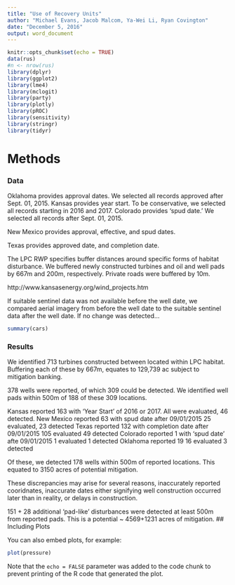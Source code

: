 ```yaml
---
title: "Use of Recovery Units"
author: "Michael Evans, Jacob Malcom, Ya-Wei Li, Ryan Covington"
date: "December 5, 2016"
output: word_document
---
```


```r
knitr::opts_chunk$set(echo = TRUE)
data(rus)
#n <- nrow(rus)
library(dplyr)
library(ggplot2)
library(lme4)
library(mclogit)
library(party)
library(plotly)
library(pROC)
library(sensitivity)
library(stringr)
library(tidyr)
```

# Methods

### Data

Oklahoma provides approval dates.  We selected all records approved after Sept. 01, 2015.
Kansas provides year start.  To be conservative, we selected all records starting in 2016 and 2017.
Colorado provides 'spud date.'  We selected all records after Sept. 01, 2015.

New Mexico provides approval, effective, and spud dates.  

Texas provides approved date, and completion date.

The LPC RWP specifies buffer distances around specific forms of habitat disturbance.  We buffered newly constructed turbines and oil and well pads by 667m and 200m, respectively.  Private roads were buffered by 10m.

http://www.kansasenergy.org/wind_projects.htm

If suitable sentinel data was not available before the well date, we compared aerial imagery from before the well date to the suitable sentinel data after the well date.  If no change was detected...

```r
summary(cars)
```

### Results

We identified 713 turbines constructed between located within LPC habitat.  Buffering each of these by 667m, equates to 129,739 ac subject to mitigation banking.

378 wells were reported, of which 309 could be detected.  We identified well pads within 500m of 188 of these 309 locations.

Kansas reported 163 with 'Year Start' of 2016 or 2017.  All were evaluated, 46 detected.
New Mexico reported 63 with spud date after 09/01/2015 25 evaluated, 23 detected
Texas reported 132 with completion date after 09/01/2015 105 evaluated 49 detected
Colorado reported 1 with 'spud date' afte 09/01/2015 1 evaluated 1 detected
Oklahoma reported 19 16 evaluated 3 detected

Of these, we detected 178 wells within 500m of reported locations.  This equated to 3150 acres of potential mitigation.

These discrepancies may arise for several reasons, inaccurately reported cooridnates, inaccurate dates either signifying well construction occurred later than in reality, or delays in construction.

151 + 28 additional 'pad-like' disturbances were detected at least 500m from reported pads.  This is a potential ~ 4569+1231 acres of mitigation.
## Including Plots

You can also embed plots, for example:

```r
plot(pressure)
```

Note that the `echo = FALSE` parameter was added to the code chunk to prevent printing of the R code that generated the plot.
